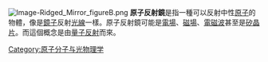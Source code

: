 [[File:Image-Ridged_Mirror_figureB.png|right]]
'''原子反射鏡'''是指一種可以反射中性[[原子|原子]]的物體，像是[[鏡子|鏡子]]反射[[光線|光線]]一樣。原子反射鏡可能是[[電場|電場]]、[[磁場|磁場]]、[[電磁波|電磁波]]甚至是[[矽|矽]][[晶片|晶片]]。而這個概念是由[[量子反射|量子反射]]而來。
{{物理小作品}}

[[Category:原子分子与光物理学|Category:原子分子与光物理学]]